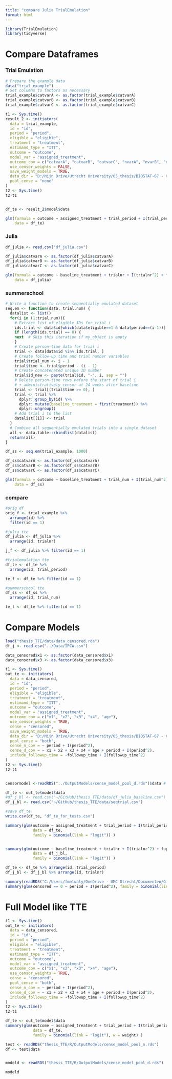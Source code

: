 ```yaml
---
title: "compare Julia TrialEmulation"
format: html
---
```

```r
library(TrialEmulation)
library(tidyverse)
```

# Compare Dataframes
### Trial Emulation
```r
# Prepare the example data
data("trial_example")
# Set columns to factors as necessary
trial_example$catvarA <- as.factor(trial_example$catvarA)
trial_example$catvarB <- as.factor(trial_example$catvarB)
trial_example$catvarC <- as.factor(trial_example$catvarC)

t1 <- Sys.time()
result_2 <- initiators(
  data = trial_example,
  id = "id",
  period = "period",
  eligible = "eligible",
  treatment = "treatment",
  estimand_type = "ITT",
  outcome = "outcome",
  model_var = "assigned_treatment",
  outcome_cov = c("catvarA", "catvarB", "catvarC", "nvarA", "nvarB", "nvarC"),
  use_censor_weights = FALSE,
  save_weight_models = TRUE,
  data_dir = "D:/Mijn Drive/Utrecht University/05_thesis/BIOSTAT-07 - Confidence Intervals in Emulated Target Trials",
  pool_cense = "none"
)
t2 <- Sys.time()
t2-t1


df_te <- result_2$model$data

glm(formula = outcome ~ assigned_treatment + trial_period + I(trial_period^2) + followup_time + I(followup_time^2), family = binomial(link = "logit"), 
    data = df_te)
```

### Julia
```r
df_julia <- read.csv("df_julia.csv")

df_julia$catvarA <- as.factor(df_julia$catvarA)
df_julia$catvarB <- as.factor(df_julia$catvarB)
df_julia$catvarC <- as.factor(df_julia$catvarC)

glm(formula = outcome ~ baseline_treatment + trialnr + I(trialnr^2) + fup + I(fup^2) + catvarA + catvarB + catvarC + nvarA + nvarB + nvarC, family = binomial(link = "logit"), 
    data = df_julia)
```

### summerschool
```r
# Write a function to create sequentially emulated dataset
seq.em <- function(data, trial.num) {
  datalist <- list()
  for(i in (1:trial.num)){
    # Extract list of eligible IDs for trial i
    ids.trial <- data$id[which(data$eligible==1 & data$period==(i-1))]
    if (length(ids.trial) == 0) {
    next  # Skip this iteration if my_object is empty
    }
    # Create person-time data for trial i
    trial <- data[data$id %in% ids.trial, ]
    # Create follow-up time and trial number variables
    trial$trial_num <- i - 1
    trial$time <- trial$period - (i - 1)
    # Create concatenated unique ID number
    trial$id_new <- paste(trial$id, "-", i, sep = "")
    # Delete person-time rows before the start of trial i
    # + administratively censor at 24 weeks after baseline
    trial <- trial[(trial$time >= 0), ]
    trial <- trial %>%
      dplyr::group_by(id) %>%
      dplyr::mutate(baseline_treatment = first(treatment)) %>%
      dplyr::ungroup()
    # Add trial i to the list
    datalist[[i]] <- trial
  }
  # Combine all sequentially emulated trials into a single dataset
  all <- data.table::rbindlist(datalist)
  return(all)
}
```

```r
df_ss <- seq.em(trial_example, 1000)

df_ss$catvarA <- as.factor(df_ss$catvarA)
df_ss$catvarB <- as.factor(df_ss$catvarB)
df_ss$catvarC <- as.factor(df_ss$catvarC)

glm(formula = outcome ~ baseline_treatment + trial_num + I(trial_num^2) + time + I(time^2) + catvarA + catvarB + catvarC + nvarA + nvarB + nvarC, family = binomial(link = "logit"), 
    data = df_ss)
```

### compare
```r
#orig df
orig_f <- trial_example %>%
  arrange(id) %>% 
  filter(id == 1)

#julia tte
df_julia <- df_julia %>%
  arrange(id, trialnr)

j_f <- df_julia %>% filter(id == 1)

#trialemulation tte
df_te <- df_te %>%
  arrange(id, trial_period)

te_f <- df_te %>% filter(id == 1)

#summerschool tte
df_ss <- df_ss %>%
  arrange(id, trial_num)

te_f <- df_te %>% filter(id == 1)
```


# Compare Models
```r
load("thesis_TTE/data/data_censored.rda")
df_j <- read.csv("../Data/IPCW.csv")
```

```r
data_censored$x1 <- as.factor(data_censored$x1)
data_censored$x3 <- as.factor(data_censored$x3)
```

```r
t1 <- Sys.time()
out_te <- initiators(
  data = data_censored,
  id = "id",
  period = "period",
  eligible = "eligible",
  treatment = "treatment",
  estimand_type = "ITT",
  outcome = "outcome",
  model_var = "assigned_treatment",
  outcome_cov = c("x1", "x2", "x3", "x4", "age"),
  use_censor_weights = TRUE,
  cense = "censored",
  save_weight_models = TRUE,
  data_dir = "D:/Mijn Drive/Utrecht University/05_thesis/BIOSTAT-07 - Confidence Intervals in Emulated Target Trials/R TrialEmulation/OutputModels",
  pool_cense = "both",
  cense_n_cov = ~ period + I(period^2),
  cense_d_cov = ~ x1 + x2 + x3 + x4 + age + period + I(period^2),
  include_followup_time = ~followup_time + I(followup_time^2)
)
t2 <- Sys.time()
t2-t1


censormodel <-readRDS("../OutputModels/cense_model_pool_d.rds")$data # export dataset used for the censorweight model

df_te <- out_te$model$data
#df_j_bl <- read.csv("~/GitHub/thesis_TTE/data/df_julia_baseline.csv")
df_j_bl <- read.csv("~/GitHub/thesis_TTE/data/seqtrial.csv")

#save df_te 
write.csv(df_te, "df_te_for_tests.csv")

summary(glm(outcome ~ assigned_treatment + trial_period + I(trial_period^2) + followup_time + I(followup_time^2), 
            data = df_te,
            family = binomial(link = "logit")) )


summary(glm(outcome ~ baseline_treatment + trialnr + I(trialnr^2) + fup + I(fup^2), 
            data = df_j_bl,
            family = binomial(link = "logit")) )

df_te <- df_te %>% arrange(id, trial_period)
df_j_bl <- df_j_bl %>% arrange(id, trialnr)
```


```r
summary(readRDS("C:/Users/fmetwaly/OneDrive - UMC Utrecht/Documenten/GitHub/thesis_TTE/R/OutputModels/cense_model_pool_n.rds"))
summary(glm(censored == 0 ~ period + I(period^2), family = binomial(link = "logit"), data = df_j))
```





# Full Model like TTE
```r
t1 <- Sys.time()
out_te <- initiators(
  data = data_censored,
  id = "id",
  period = "period",
  eligible = "eligible",
  treatment = "treatment",
  estimand_type = "ITT",
  outcome = "outcome",
  model_var = "assigned_treatment",
  outcome_cov = c("x1", "x2", "x3", "x4", "age"),
  use_censor_weights = TRUE,
  cense = "censored",
  pool_cense = "both",
  cense_n_cov = ~ period + I(period^2),
  cense_d_cov = ~ x1 + x2 + x3 + x4 + age + period + I(period^2),
  include_followup_time = ~followup_time + I(followup_time^2)
)
t2 <- Sys.time()
t2-t1

df_te <- out_te$model$data
summary(glm(outcome ~ assigned_treatment + trial_period + I(trial_period^2) + followup_time + I(followup_time^2), 
            data = df_te,
            family = binomial(link = "logit"), w = weight) )
```





```r
test <- readRDS("thesis_TTE/R/OutputModels/cense_model_pool_n.rds")
df <- test$data


modeld <- readRDS("thesis_TTE/R/OutputModels/cense_model_pool_d.rds")

modeld
```